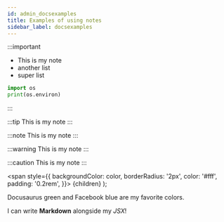 ```yaml
---
id: admin_docsexamples
title: Examples of using notes
sidebar_label: docsexamples
---
```


:::important

-   This is my note
-   another list
-   super list

```python
import os
print(os.environ)
```

:::

:::tip
This is my note
:::

:::note
This is my note
:::

:::warning
This is my note
:::

:::caution
This is my note
:::


  <span
    style={{
      backgroundColor: color,
      borderRadius: '2px',
      color: '#fff',
      padding: '0.2rem',
    }}>
    {children}
  </span>
);

<Highlight color="#25c2a0">Docusaurus green</Highlight> and <Highlight color="#1877F2">Facebook blue</Highlight> are my favorite colors.

I can write **Markdown** alongside my _JSX_!
